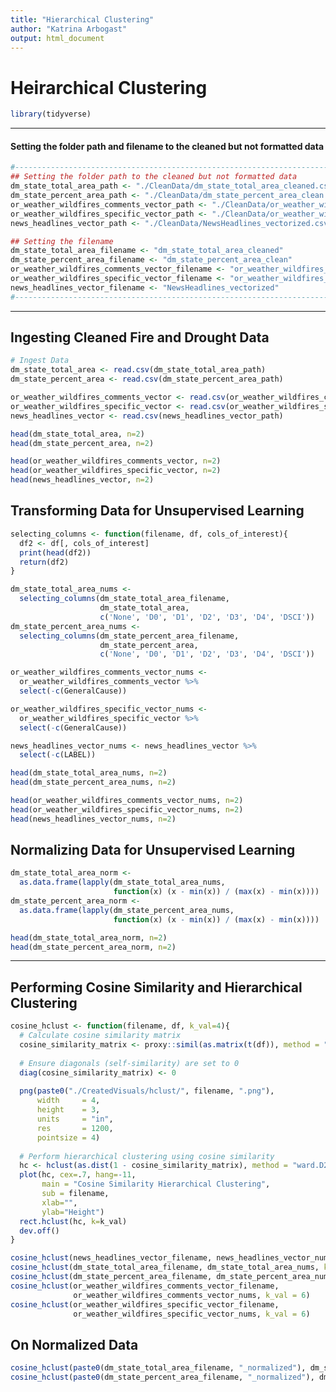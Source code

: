 ```yaml
---
title: "Hierarchical Clustering"
author: "Katrina Arbogast"
output: html_document
---
```


# Heirarchical Clustering

```r
library(tidyverse)

```

___

#### Setting the folder path and filename to the cleaned but not formatted data

```r
#-------------------------------------------------------------------------
## Setting the folder path to the cleaned but not formatted data
dm_state_total_area_path <- "./CleanData/dm_state_total_area_cleaned.csv"
dm_state_percent_area_path <- "./CleanData/dm_state_percent_area_clean.csv"
or_weather_wildfires_comments_vector_path <- "./CleanData/or_weather_wildfires_cause_comments_vectorized.csv"
or_weather_wildfires_specific_vector_path <- "./CleanData/or_weather_wildfires_specific_cause_vectorized.csv"
news_headlines_vector_path <- "./CleanData/NewsHeadlines_vectorized.csv"

## Setting the filename
dm_state_total_area_filename <- "dm_state_total_area_cleaned"
dm_state_percent_area_filename <- "dm_state_percent_area_clean"
or_weather_wildfires_comments_vector_filename <- "or_weather_wildfires_cause_comments_vectorized"
or_weather_wildfires_specific_vector_filename <- "or_weather_wildfires_specific_cause_vectorized"
news_headlines_vector_filename <- "NewsHeadlines_vectorized"
#-------------------------------------------------------------------------
```

___

## Ingesting Cleaned Fire and Drought Data

```r
# Ingest Data
dm_state_total_area <- read.csv(dm_state_total_area_path)
dm_state_percent_area <- read.csv(dm_state_percent_area_path)

or_weather_wildfires_comments_vector <- read.csv(or_weather_wildfires_comments_vector_path)
or_weather_wildfires_specific_vector <- read.csv(or_weather_wildfires_specific_vector_path)
news_headlines_vector <- read.csv(news_headlines_vector_path)
```

```r
head(dm_state_total_area, n=2)
head(dm_state_percent_area, n=2)

head(or_weather_wildfires_comments_vector, n=2)
head(or_weather_wildfires_specific_vector, n=2)
head(news_headlines_vector, n=2)
```



## Transforming Data for Unsupervised Learning 

```r
selecting_columns <- function(filename, df, cols_of_interest){
  df2 <- df[, cols_of_interest]
  print(head(df2))
  return(df2)
}
```

```r
dm_state_total_area_nums <-
  selecting_columns(dm_state_total_area_filename,
                    dm_state_total_area,
                    c('None', 'D0', 'D1', 'D2', 'D3', 'D4', 'DSCI'))
dm_state_percent_area_nums <-
  selecting_columns(dm_state_percent_area_filename,
                    dm_state_percent_area,
                    c('None', 'D0', 'D1', 'D2', 'D3', 'D4', 'DSCI'))

or_weather_wildfires_comments_vector_nums <- 
  or_weather_wildfires_comments_vector %>% 
  select(-c(GeneralCause))

or_weather_wildfires_specific_vector_nums <-
  or_weather_wildfires_specific_vector %>% 
  select(-c(GeneralCause))

news_headlines_vector_nums <- news_headlines_vector %>% 
  select(-c(LABEL))

```

```r
head(dm_state_total_area_nums, n=2)
head(dm_state_percent_area_nums, n=2)

head(or_weather_wildfires_comments_vector_nums, n=2)
head(or_weather_wildfires_specific_vector_nums, n=2)
head(news_headlines_vector_nums, n=2)
```


## Normalizing Data for Unsupervised Learning

```r
dm_state_total_area_norm <-
  as.data.frame(lapply(dm_state_total_area_nums,
                       function(x) (x - min(x)) / (max(x) - min(x))))
dm_state_percent_area_norm <-
  as.data.frame(lapply(dm_state_percent_area_nums,
                       function(x) (x - min(x)) / (max(x) - min(x))))
```

```r
head(dm_state_total_area_norm, n=2)
head(dm_state_percent_area_norm, n=2)
```

___



## Performing Cosine Similarity and Hierarchical Clustering




```r
cosine_hclust <- function(filename, df, k_val=4){
  # Calculate cosine similarity matrix
  cosine_similarity_matrix <- proxy::simil(as.matrix(t(df)), method = "cosine")
  
  # Ensure diagonals (self-similarity) are set to 0
  diag(cosine_similarity_matrix) <- 0
  
  png(paste0("./CreatedVisuals/hclust/", filename, ".png"), 
      width     = 4,
      height    = 3,
      units     = "in",
      res       = 1200,
      pointsize = 4)
  
  # Perform hierarchical clustering using cosine similarity
  hc <- hclust(as.dist(1 - cosine_similarity_matrix), method = "ward.D2")
  plot(hc, cex=.7, hang=-11, 
       main = "Cosine Similarity Hierarchical Clustering", 
       sub = filename,
       xlab="",
       ylab="Height")
  rect.hclust(hc, k=k_val)
  dev.off()
}
```

```r
cosine_hclust(news_headlines_vector_filename, news_headlines_vector_nums)
cosine_hclust(dm_state_total_area_filename, dm_state_total_area_nums, k_val=2)
cosine_hclust(dm_state_percent_area_filename, dm_state_percent_area_nums, k_val=2)
cosine_hclust(or_weather_wildfires_comments_vector_filename, 
              or_weather_wildfires_comments_vector_nums, k_val = 6)
cosine_hclust(or_weather_wildfires_specific_vector_filename,
              or_weather_wildfires_specific_vector_nums, k_val = 6)
```


## On Normalized Data



```r
cosine_hclust(paste0(dm_state_total_area_filename, "_normalized"), dm_state_total_area_norm, k_val=2)
cosine_hclust(paste0(dm_state_percent_area_filename, "_normalized"), dm_state_percent_area_norm, k_val=2)
```
